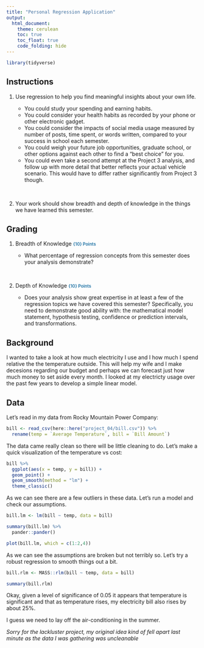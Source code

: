 ```yaml
---
title: "Personal Regression Application"
output: 
  html_document:
    theme: cerulean
    toc: true
    toc_float: true
    code_folding: hide
---
```

```r
library(tidyverse)
```

<style>

</style>

## Instructions

1. Use regression to help you find meaningful insights about your own life.

    * You could study your spending and earning habits.
    * You could consider your health habits as recorded by your phone or other electronic gadget.
    * You could consider the impacts of social media usage measured by number of posts, time spent, or words written, compared to your success in school each semester.
    * You could weigh your future job opportunities, graduate school, or other options against each other to find a "best choice" for you.
    * You could even take a second attempt at the Project 3 analysis, and follow up with more detail that better reflects your actual vehicle scenario. This would have to differ rather significantly from Project 3 though.

<br />

2. Your work should show breadth and depth of knowledge in the things we have learned this semester. 

## Grading

1. Breadth of Knowledge <span id=points style="padding-left:0px;">{10} Points</span>

    * What percentage of regression concepts from this semester does your analysis demonstrate?

<br />

2. Depth of Knowledge <span id=points style="padding-left:0px;">{10} Points</span>

    * Does your analysis show great expertise in at least a few of the regression topics we have covered this semester? Specifically, you need to demonstrate good ability with: the mathematical model statement, hypothesis testing, confidence or prediction intervals, and transformations.
    
## Background 

I wanted to take a look at how much electricity I use and I how much I spend relative the the temperature outside. This will help my wife and I make decesions regarding our budget and perhaps we can forecast just how much money to set aside every month. I looked at my electricty usage over the past few years to develop a simple linear model. 

## Data

Let's read in my data from Rocky Mountain Power Company:

```r
bill <- read_csv(here::here("project_04/bill.csv")) %>% 
  rename(temp = `Average Temperature`, bill = `Bill Amount`)
```

The data came really clean so there will be little cleaning to do. Let's make a quick visualization of the temperature vs cost:

```r
bill %>% 
  ggplot(aes(x = temp, y = bill)) + 
  geom_point() + 
  geom_smooth(method = "lm") +
  theme_classic()
```

As we can see there are a few outliers in these data. Let's run a model and check our assumptions. 

```r
bill.lm <- lm(bill ~ temp, data = bill)

summary(bill.lm) %>% 
  pander::pander()

plot(bill.lm, which = c(1:2,4))
```

As we can see the assumptions are broken but not terribly so. Let's try a robust regression to smooth things out a bit. 

```r
bill.rlm <- MASS::rlm(bill ~ temp, data = bill)

summary(bill.rlm)
```

Okay, given a level of significance of 0.05 it appears that temperature is significant and that as temperature rises, my electricity bill also rises by about 25%. 

I guess we need to lay off the air-conditioning in the summer. 

*Sorry for the lackluster project, my original idea kind of fell apart last minute as the data I was gathering was uncleanable*
    

<footer>
</footer>



 
 <style>
 #points {
  font-size:.8em;
  padding-left:5px;
  font-weight:bold; 
  color:#317eac;
}

#recpoints {
  font-size:.8em;
  padding-left:5px;
  font-weight:bold; 
  color:#7eac31;
}

#rrecpoints {
  font-size:1em;
  padding-left:5px;
  font-weight:bold; 
  color:#7eac31;
}

#report {
  font-size:.7em;
  padding-left:15px;
  font-weight:normal; 
  color:#5a5a5a;
}

#datalink {
  font-size:.5em;
  color:#317eac;
  padding-left:5px;
}

#headnote {
  font-size:.6em;
  color:#787878;
}

#note {
  font-size:.8em;
  color:#787878;
}

#headpoints {
 font-size:12pt;
 color: #585858; 
 padding-left: 15px;
}
 </style>

 

 

 